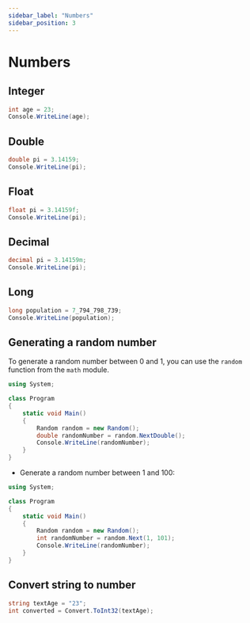 ```yaml
---
sidebar_label: "Numbers"
sidebar_position: 3
---
```


# Numbers

## Integer

```csharp
int age = 23;
Console.WriteLine(age);
```

## Double

```csharp
double pi = 3.14159;
Console.WriteLine(pi);
```

## Float

```csharp
float pi = 3.14159f;
Console.WriteLine(pi);
```

## Decimal

```csharp
decimal pi = 3.14159m;
Console.WriteLine(pi);
```

## Long

```csharp
long population = 7_794_798_739;
Console.WriteLine(population);
```

## Generating a random number

To generate a random number between 0 and 1, you can use the `random` function from the `math` module.

```csharp
using System;

class Program
{
    static void Main()
    {
        Random random = new Random();
        double randomNumber = random.NextDouble();
        Console.WriteLine(randomNumber);
    }
}
```

- Generate a random number between 1 and 100:

```csharp
using System;

class Program
{
    static void Main()
    {
        Random random = new Random();
        int randomNumber = random.Next(1, 101);
        Console.WriteLine(randomNumber);
    }
}
```

## Convert string to number

```csharp
string textAge = "23";
int converted = Convert.ToInt32(textAge);
```
